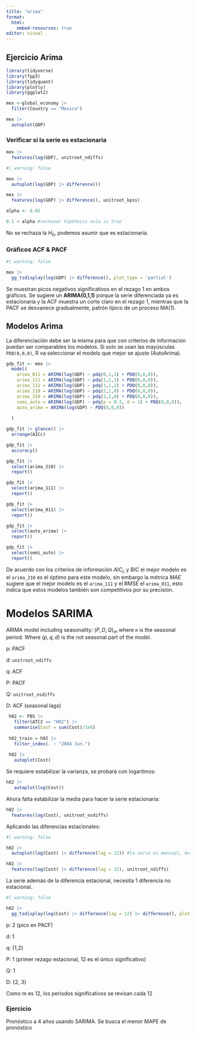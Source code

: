 ```yaml
---
title: "arima"
format: 
  html:
    embed-resources: true
editor: visual
---
```


## Ejercicio Arima

```r
library(tidyverse)
library(fpp3)
library(tidyquant)
library(plotly)
library(ggplot2)
```

```r
mex <-global_economy |> 
  filter(Country == "Mexico")

mex |> 
  autoplot(GDP)
```

### Verificar si la serie es estacionaria

```r
mex |> 
  features(log(GDP), unitroot_ndiffs)
```

```r
#| warning: false

mex |> 
  autoplot(log(GDP) |> difference())

mex |> 
  features(log(GDP) |> difference(), unitroot_kpss)
```

```r
alpha <- 0.05

0.1 < alpha #rechazar hipótesis nula si true
```

No se rechaza la $H_0$, podemos asumir que es estacionaria.

### Gráficos ACF & PACF

```r
#| warning: false

mex |> 
  gg_tsdisplay(log(GDP) |> difference(), plot_type = 'partial')
```

Se muestran picos negativos significativos en el rezago 1 en ambos gráficos. Se sugiere un **ARIMA(0,1,1)** porque la serie diferenciada ya es estacionaria y la ACF muestra un corte claro en el rezago 1, mientras que la PACF se desvanece gradualmente, patrón típico de un proceso MA(1).

## Modelos Arima

La diferenciación debe ser la misma para que con criterios de información puedan ser comparables los modelos. Si solo se usan las mayúsculas `PDQ(0,0,0)`, R va seleccionar el modelo que mejor se ajuste (AutoArima).

```r

gdp_fit <- mex |>
  model(
    arima_011 = ARIMA(log(GDP) ~ pdq(0,1,1) + PDQ(0,0,0)),
    arima_111 = ARIMA(log(GDP) ~ pdq(1,1,1) + PDQ(0,0,0)),
    arima_112 = ARIMA(log(GDP) ~ pdq(1,1,2) + PDQ(0,0,0)),
    arima_210 = ARIMA(log(GDP) ~ pdq(2,1,0) + PDQ(0,0,0)),
    arima_310 = ARIMA(log(GDP) ~ pdq(3,1,0) + PDQ(0,0,0)),
    semi_auto = ARIMA(log(GDP) ~ pdq(p = 0:3, d = 1) + PDQ(0,0,0)),
    auto_arima = ARIMA(log(GDP) ~ PDQ(0,0,0))
                    
  )

gdp_fit |> glance() |> 
  arrange(AICc)

gdp_fit |> 
  accuracy()
```

```r
gdp_fit |> 
  select(arima_210) |>
  report()
```

```r
gdp_fit |> 
  select(arima_111) |>
  report()
```

```r
gdp_fit |> 
  select(arima_011) |>
  report()
```

```r
gdp_fit |> 
  select(auto_arima) |>
  report()


```

```r
gdp_fit |> 
  select(semi_auto) |>
  report()
```

De acuerdo con los criterios de información $AIC_c$ y $BIC$ el mejor modelo es el `arima_210` es el óptimo para este modelo, sin embargo la métrica $MAE$ sugiere que el mejor modelo es el `arima_111` y el RMSE el `arima_011`, esto indica que estos modelos también son competitivos por su precisión.

# Modelos SARIMA

ARIMA model including seasonality: $(P,D,Q)_m$ where `m` is the seasonal period. Where $(p,q,d)$ is the not seasonal part of the model.

p: PACF

d: `unitroot_ndiffs`

q: ACF

P: PACF

Q: `unitroot_nsdiffs`

D: ACF (seasonal lags)

```r
 h02 <- PBS |> 
   filter(ATC2 == "H02") |> 
   summarise(Cost = sum(Cost)/1e6)
 
 h02_train = h02 |> 
   filter_index(. ~ "2004 Jun.")
 
 h02 |> 
   autoplot(Cost)
```

Se requiere estabilizar la varianza, se probará con logaritmos:

```r
h02 |> 
   autoplot(log(Cost))
```

Ahora falta estabilizar la media para hacer la serie estacionaria:

```r
h02 |> 
  features(log(Cost), unitroot_nsdiffs)
```

Aplicando las diferencias estacionales:

```r
#| warning: false

h02 |> 
  autoplot(log(Cost) |> difference(lag = 12)) #la serie es mensual, m=12
```

```r
h02 |> 
  features(log(Cost) |> difference(lag = 12), unitroot_ndiffs)
```

La serie además de la diferencia estacional, necesita 1 diferencia no estacional.

```r
#| warning: false

h02 |> 
  gg_tsdisplay(log(Cost) |> difference(lag = 12) |> difference(), plot_type = "partial", lag_max = 48)
```

p: 2 (pico en PACF)

d: 1

q: {1,2}

P: 1 (primer rezago estacional, 12 es el único significativo)

Q: 1

D: {2, 3}

Como m es 12, los periodos significativos se revisan cada 12

### Ejercicio

Pronóstico a 4 años usando SARIMA. Se busca el menor MAPE de pronóstico
